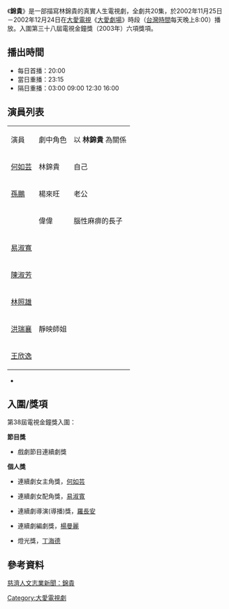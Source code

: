 {{電視節目信息框
| 名稱       = 錦貴
| 圖片       = 
| 類型       = 大愛真實人生劇場
| 導演       = 羅長安
| 編劇       = 楊曼麗
| 演出       = 參見演員列表
| 製作人     = 李鵬
| 監製     = 龐宜安
| 剪輯     = 張為德
| 片頭曲     = 
| 片尾曲     = 
| 國家       = {{ROC-TW}}
| 語言       = [[國語|國語]]
| 集數       = 20集
| 每集長     = 分鐘
| 製作單位   = 
| 電視台     = [[大愛電視台|大愛電視台]]
| 播出國家   = {{TWN}}
| 開始       = 2002年11月25日
| 結束       = 2002年12月24日
}}
《'''錦貴'''》是一部描寫林錦貴的真實人生電視劇，全劇共20集，於2002年11月25日－2002年12月24日在[[大愛電視|大愛電視]]《[[大愛劇場|大愛劇場]]》時段（[[台灣時間|台灣時間]]每天晚上8:00）播放。入圍第三十八屆電視金鐘獎（2003年）六項獎項。

==播出時間==
*每日首播：20:00
*當日重播：23:15
*隔日重播：03:00 09:00 12:30 16:00


{{電視節目的變遷
|電視台=[[大愛電視台|大愛電視台]]
|播放檔次=八點檔（每天晚上8:00）節目
|節目名稱='''錦貴''' <br />2002年11月25日－2002年12月24日
|上一節目=[[愛的接力|愛的接力]] <br />2002年11月9日－2002年11月24日
|下一節目=[[輪椅上的父親|輪椅上的父親]] <br />2002年12月15日－2002年12月28日
}}
{{電視節目的變遷
|電視台=[[大愛電視台|大愛電視台]]
|播放檔次=大愛週日劇場（每周日下午13:30）節目
|節目名稱='''錦貴''' <br />2007年3月18日與2007年3月25日
|上一節目=[[別來無恙|別來無恙]] <br />2007年3月4日與2007年3月11日
|下一節目=[[金山與麗嬌_(大愛劇場)|金山與麗嬌]] <br />2007年4月1日與2007年4月8日
}}

{{電視節目的變遷
|電視台=[[大愛電視台|大愛電視台]]二台
|播放檔次=大愛金鐘劇展（週一至周六凌晨00:00）節目
|節目名稱='''錦貴''' <br />2007年5月10日－2007年5月30日
|上一節目=[[人間友愛|人間友愛]] <br />2007年5月6日－2007年5月9日
|下一節目=[[新芽|新芽]] <br />2007年5月31日－2007年6月21日
}}
{{電視節目的變遷
|電視台=[[大愛電視台|大愛電視台]]
|播放檔次=大愛週日劇場（每週日下午13:30）節目
|節目名稱='''錦貴''' <br />2008年6月15日2008年6月22日
|上一節目=[[背影_(大愛劇場)|背影]] <br />2008年6月8日
|下一節目=[[夏夜精選-永遠的微笑_(大愛劇場)|夏夜精選-永遠的微笑]] <br />2008年6月29日
}}
{{電視節目的變遷
|電視台=[[大愛電視台|大愛電視台]]二台
|播放檔次=大愛金鐘劇展（週一至周六凌晨00:00）節目
|節目名稱='''錦貴''' <br />2010年9月18日－2010年10月11日
|上一節目=[[別來無恙|別來無恙]] <br />2010年8月23日－2010年9月19日
|下一節目=[[心靈好手|心靈好手]] <br />2010年10月12日－2010年11月15日
}}
{{大愛劇場}}

== 演員列表 ==
{| class="wikitable"
|演員
|劇中角色
|以 '''林錦貴''' 為關係
|-
|[[何如芸|何如芸]]
|林錦貴
|自己
|-
|[[孫鵬_(藝人)|孫鵬]]
|楊來旺
|老公
|-
|
|偉偉
|腦性麻痹的長子
|-
|[[易淑寬|易淑寬]]
|
|
|-
|[[陳淑芳|陳淑芳]]
|
|
|-
|[[林照雄|林照雄]]
|
|
|-
|[[洪瑞襄|洪瑞襄]]
|靜映師姐
|
|-
|[[王欣逸|王欣逸]]
|
|
|}

*

==入圍/獎項==
第38屆電視金鐘獎入圍：

'''節目獎'''

*戲劇節目連續劇獎

'''個人獎'''

*連續劇女主角獎，[[何如芸|何如芸]]

*連續劇女配角獎，[[易淑寬|易淑寬]]

*連續劇導演(導播)獎，[[羅長安|羅長安]]

*連續劇編劇獎，[[楊曼麗|楊曼麗]]

*燈光獎，[[丁海德|丁海德]]

== 參考資料 ==
[http://www.tzuchi.net/TCPM.nsf/30873c7f9e6380d348256b790006ac38/68b92b08702ec72448256c7d002ae1c5?OpenDocument 慈濟人文志業新聞：錦貴]
[[Category:大愛電視劇|Category:大愛電視劇]]